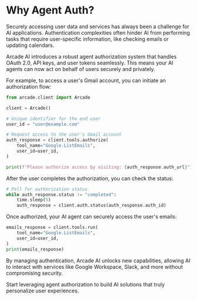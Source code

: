 # Why Agent Auth?

Securely accessing user data and services has always been a challenge for AI
applications. Authentication complexities often hinder AI from performing tasks
that require user-specific information, like checking emails or updating
calendars.

Arcade AI introduces a robust agent authorization system that handles OAuth 2.0,
API keys, and user tokens seamlessly. This means your AI agents can now act on
behalf of users securely and privately.

For example, to access a user's Gmail account, you can initiate an authorization
flow:

```python
from arcade.client import Arcade

client = Arcade()

# Unique identifier for the end user
user_id = "user@example.com"

# Request access to the user's Gmail account
auth_response = client.tools.authorize(
    tool_name="Google.ListEmails",
    user_id=user_id,
)

print(f"Please authorize access by visiting: {auth_response.auth_url}")
```

After the user completes the authorization, you can check the status:

```python
# Poll for authorization status
while auth_response.status != "completed":
    time.sleep(5)
    auth_response = client.auth.status(auth_response.auth_id)
```

Once authorized, your AI agent can securely access the user's emails:

```python
emails_response = client.tools.run(
    tool_name="Google.ListEmails",
    user_id=user_id,
)
print(emails_response)
```

By managing authentication, Arcade AI unlocks new capabilities, allowing AI to
interact with services like Google Workspace, Slack, and more without
compromising security.

Start leveraging agent authorization to build AI solutions that truly
personalize user experiences.
